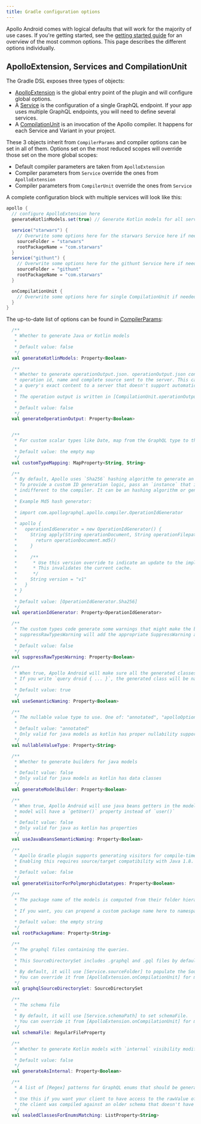 ```yaml
---
title: Gradle configuration options
---
```


Apollo Android comes with logical defaults that will work for the majority of use cases. If you're getting started, see the [getting started guide](../#getting-started) for an overview of the most common options. This page describes the different options individually.
 
## ApolloExtension, Services and CompilationUnit

The Gradle DSL exposes three types of objects:

* [ApolloExtension](https://github.com/apollographql/apollo-android/blob/main/apollo-gradle-plugin/src/main/kotlin/com/apollographql/apollo/gradle/api/ApolloExtension.kt) is the global entry point of the plugin and will configure global options.
* A [Service](https://github.com/apollographql/apollo-android/blob/main/apollo-gradle-plugin/src/main/kotlin/com/apollographql/apollo/gradle/api/Service.kt) is the configuration of a single GraphQL endpoint. If your app uses multiple GraphQL endpoints, you will need to define several services.
* A [CompilationUnit](https://github.com/apollographql/apollo-android/blob/main/apollo-gradle-plugin/src/main/kotlin/com/apollographql/apollo/gradle/api/CompilationUnit.kt) is an invocation of the Apollo compiler. It happens for each Service and Variant in your project.

These 3 objects inherit from `CompilerParams` and compiler options can be set in all of them. Options set on the most reduced scopes will override those set on the more global scopes:

* Default compiler parameters are taken from `ApolloExtension`
* Compiler parameters from `Service` override the ones from `ApolloExtension`
* Compiler parameters from `CompilerUnit` override the ones from `Service` 

A complete configuration block with multiple services will look like this:

```groovy title="build.gradle"
apollo {
  // configure ApolloExtension here
  generateKotlinModels.set(true) // Generate Kotlin models for all services

  service("starwars") {
    // Overwrite some options here for the starwars Service here if needed
    sourceFolder = "starwars"
    rootPackageName = "com.starwars"
  }
  service("githunt") {
    // Overwrite some options here for the githunt Service here if needed
    sourceFolder = "githunt"
    rootPackageName = "com.starwars"
  }

  onCompilationUnit {
    // Overwrite some options here for single CompilationUnit if needed
  }
}

```

The up-to-date list of options can be found in [CompilerParams](https://github.com/apollographql/apollo-android/blob/main/apollo-gradle-plugin/src/main/kotlin/com/apollographql/apollo/gradle/api/CompilerParams.kt):

```kotlin
  /**
   * Whether to generate Java or Kotlin models
   *
   * Default value: false
   */
  val generateKotlinModels: Property<Boolean>

  /**
   * Whether to generate operationOutput.json. operationOutput.json contains information such as
   * operation id, name and complete source sent to the server. This can be used to upload
   * a query's exact content to a server that doesn't support automatic persisted queries.
   *
   * The operation output is written in [CompilationUnit.operationOutputFile]
   *
   * Default value: false
   */
  val generateOperationOutput: Property<Boolean>


  /**
   * For custom scalar types like Date, map from the GraphQL type to the jvm/kotlin type.
   *
   * Default value: the empty map
   */
  val customTypeMapping: MapProperty<String, String>

  /**
   * By default, Apollo uses `Sha256` hashing algorithm to generate an ID for the query.
   * To provide a custom ID generation logic, pass an `instance` that implements the [OperationIdGenerator]. How the ID is generated is
   * indifferent to the compiler. It can be an hashing algorithm or generated by a backend.
   *
   * Example Md5 hash generator:
   *
   * import com.apollographql.apollo.compiler.OperationIdGenerator
   *
   * apollo {
   *   operationIdGenerator = new OperationIdGenerator() {
   *     String apply(String operationDocument, String operationFilepath) {
   *       return operationDocument.md5()
   *     }
   *
   *     /**
   *      * Use this version override to indicate an update to the implementation.
   *      * This invalidates the current cache.
   *      */
   *     String version = "v1"
   *   }
   * }
   *
   * Default value: [OperationIdGenerator.Sha256]
   */
  val operationIdGenerator: Property<OperationIdGenerator>

  /**
   * The custom types code generate some warnings that might make the build fail.
   * suppressRawTypesWarning will add the appropriate SuppressWarning annotation
   *
   * Default value: false
   */
  val suppressRawTypesWarning: Property<Boolean>

  /**
   * When true, Apollo Android will make sure all the generated classes end with 'Query' or 'Mutation'.
   * If you write `query droid { ... }`, the generated class will be named 'DroidQuery'.
   *
   * Default value: true
   */
  val useSemanticNaming: Property<Boolean>

  /**
   * The nullable value type to use. One of: "annotated", "apolloOptional", "guavaOptional", "javaOptional", "inputType"
   *
   * Default value: "annotated"
   * Only valid for java models as kotlin has proper nullability support
   */
  val nullableValueType: Property<String>

  /**
   * Whether to generate builders for java models
   *
   * Default value: false
   * Only valid for java models as kotlin has data classes
   */
  val generateModelBuilder: Property<Boolean>

  /**
   * When true, Apollo Android will use java beans getters in the models. If you request a property named 'user', the generated
   * model will have a `getUser()` property instead of `user()`
   *
   * Default value: false
   * Only valid for java as kotlin has properties
   */
  val useJavaBeansSemanticNaming: Property<Boolean>

  /**
   * Apollo Gradle plugin supports generating visitors for compile-time safe handling of polymorphic datatypes.
   * Enabling this requires source/target compatibility with Java 1.8.
   *
   * Default value: false
   */
  val generateVisitorForPolymorphicDatatypes: Property<Boolean>

  /**
   * The package name of the models is computed from their folder hierarchy like for java sources.
   *
   * If you want, you can prepend a custom package name here to namespace your models.
   *
   * Default value: the empty string
   */
  val rootPackageName: Property<String>

  /**
   * The graphql files containing the queries.
   *
   * This SourceDirectorySet includes .graphql and .gql files by default.
   *
   * By default, it will use [Service.sourceFolder] to populate the SourceDirectorySet.
   * You can override it from [ApolloExtension.onCompilationUnit] for more advanced use cases
   */
  val graphqlSourceDirectorySet: SourceDirectorySet

  /**
   * The schema file
   *
   * By default, it will use [Service.schemaPath] to set schemaFile.
   * You can override it from [ApolloExtension.onCompilationUnit] for more advanced use cases
   */
  val schemaFile: RegularFileProperty

  /**
   * Whether to generate Kotlin models with `internal` visibility modifier.
   *
   * Default value: false
   */
  val generateAsInternal: Property<Boolean>

  /**
   * A list of [Regex] patterns for GraphQL enums that should be generated as Kotlin sealed classes instead of the default Kotlin enums.
   *
   * Use this if you want your client to have access to the rawValue of the enum. This can be useful if new GraphQL enums are added but
   * the client was compiled against an older schema that doesn't have knowledge of the new enums.
   */
  val sealedClassesForEnumsMatching: ListProperty<String>
```
